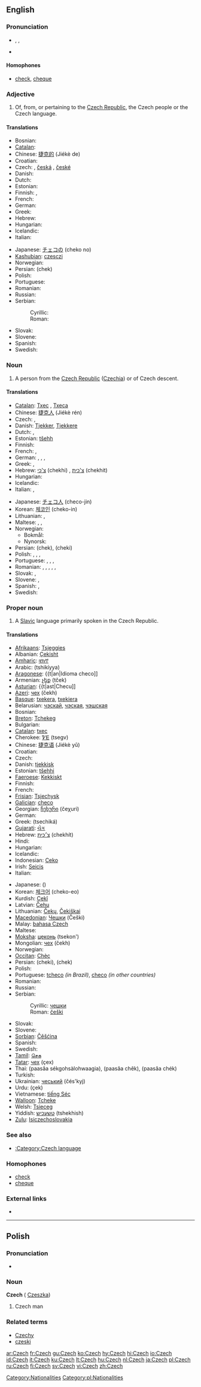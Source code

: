 {{interwiktionary|code=cs}}
==English==

===Pronunciation===
* {{enPR|chĕk}}, {{IPA|/ʧek/}}, {{SAMPA|/tSek/}}
* {{audio|en-us-Czech.ogg|Audio (US)}}

====Homophones====
* [[check]], [[cheque]]

===Adjective===
{{en-adj|-}}

# Of, from, or pertaining to the [[Czech Republic]], the Czech people or the Czech language.

====Translations====
{{top}}
* Bosnian: {{t-|bs|češki}}
* [[Catalan]]: {{t|ca|txec}}
* Chinese: [[捷克的]] (Jiékè de)
* Croatian: {{t-|hr|češki}}
* Czech: {{t+|cs|český|m}}, [[česká]] {{f}}, [[české]] {{n}}
* Danish: {{t|da|tjekkisk}}
* Dutch: {{t+|nl|Tsjechisch}}
* Estonian: {{tø|ee|tšehhi|xs=Ewe}}
* Finnish: {{t+|fi|tšekkiläinen}}, {{t+|fi|tšekki}}
* French: {{t+|fr|tchèque}}
* German: {{t|de|tschechisch}}
* Greek: {{t|el|τσέχικος|sc=Grek}}
* Hebrew: {{t|he|צ'כי|tr=chekhi|sc=Hebr}}
* Hungarian: {{t+|hu|cseh}}
* Icelandic: {{t|is|tékkneskur}}
* Italian: {{t+|it|ceco}}
{{mid}}
* Japanese: [[チェコ]]の (cheko no)
* [[Kashubian]]: [[czesczi]]
* Norwegian: {{t+|no|tsjekkisk}}
* Persian: {{FAchar|[[چک]]}} (chek)
* Polish: {{t+|pl|czeski}}
* Portuguese: {{t|pt|tcheco}}
* Romanian: {{t-|ro|ceh}}
* Russian: {{t+|ru|чешский|tr=češskij|sc=Cyrl}}
* Serbian:
*: Cyrillic: {{t-|sr|чешки|sc=Cyrl}}
*: Roman: {{t-|sr|češki}}
* Slovak: {{t-|sk|český}}
* Slovene: {{t+|sl|češki}}
* Spanish: {{t+|es|checo}}
* Swedish: {{t+|sv|tjeckisk}}
{{bottom}}

===Noun===
{{wikipedia}}
{{en-noun}}

# A person from the [[Czech Republic]] ([[Czechia]]) or of Czech descent.

====Translations====
{{trans-top|person}}
* [[Catalan]]: [[Txec]] {{m}}, [[Txeca]] {{f}}
* Chinese: [[捷克人]] (Jiékè rén)
* Czech: {{t+|cs|Čech|m}}, {{t+|cs|Češka|f}}
* Danish: [[Tjekker]], [[Tjekkere]] {{p}}
* Dutch: {{t-|nl|Tsjech|m}}, {{t-|nl|Tsjechische|f}}
* Estonian: [[tšehh]]
* Finnish: {{t+|fi|tšekki}}
* French: {{t+|fr|Tchèque}}, {{t-|fr|Tchèques|p}}
* German: {{t+|de|Tscheche|m}}, {{t+|de|Tschechin|f}}, {{t-|de|Tschechen|m|p}}, {{t-|de|Tschechinnen|f|p}}
* Greek: {{t+|el|Τσέχος|m|sc=Grek}}, {{t-|el|Τσέχα|f|sc=Grek}}
* Hebrew: [[צ'כי]] (chekhi) {{m}}, [[צ'כית]] (chekhit) {{f}}
* Hungarian: {{t+|hu|cseh}}
* Icelandic: {{t|is|Tékki|m}}
* Italian: {{t+|it|ceco|m}}, {{t+|it|ceca|f}}
{{trans-mid}}
* Japanese: [[チェコ人]] (checo-jin)
* Korean: [[체코인]] (cheko-in)
* Lithuanian: {{t+|lt|čekas|m|xs=Lithuanian}}, {{t+|lt|čekė|f|xs=Lithuanian}}
* Maltese: {{t-|mt|Ċek|m|xs=Maltese}}, {{t-|mt|Ċeka|f|xs=Maltese}}, {{t-|mt|Ċeki|p|xs=Maltese}}
* Norwegian:
** Bokmål: {{t-|no|tsjekker|m}}
** Nynorsk: {{t|nn|tsjekkar|m|xs=Nynorsk}}
* Persian: {{FAchar|[[چک]]}} (chek), {{FAchar|[[چکی]]}} (cheki)
* Polish: {{t+|pl|Czech|m}}, {{t+|pl|Czeszka|f}}, {{t-|pl|Czesi|m|p}}, {{t-|pl|Czeszki|f|p}}
* Portuguese: {{t+|pt|Tcheco|m}}, {{t-|pt|Tcheca|f}}, {{t-|pt|Tchecos|m|p}}, {{t-|pt|Tchecas|f|p}}
* Romanian: {{t-|ro|ceh|m}}, {{t-|ro|cehă}}, {{t-|ro|cehoaică}}, {{t-|ro|cehi|m|p}}, {{t-|ro|cehe}}, {{t-|ro|cehoaice|f|p}}
* Slovak: {{t-|sk|Čech|m}}, {{t-|sk|Češka|f}}
* Slovene: {{t+|sl|Čeh|m}}, {{t-|sl|Čehinja|f}}
* Spanish: {{t+|es|checo|m}}, {{t-|es|checa|f}}
* Swedish: {{t+|sv|tjeck|c}}
{{trans-bottom}}

===Proper noun===
{{en-proper noun}}

# A [[Slavic]] language primarily spoken in the Czech Republic.

====Translations====
{{trans-top|language}}
* [[Afrikaans]]: [[Tsjeggies]]
* Albanian: [[Çekisht]]
* [[Amharic]]: [[ቼክኛ]]
* Arabic: {{ARchar|[[تشيكية]]}} (tshikíyya) {{f}}
* [[Aragonese]]: {{t|an|Idioma checo]]
* Armenian: [[չեք]] (tček)
* [[Asturian]]: {{t|ast|Checu]]
* [[Azeri]]: [[чех]] (čekh)
* [[Basque]]: [[txekera]], [[txekiera]]
* Belarusian: [[чэскай]], [[чэская]], [[чэшская]]
* Bosnian: {{t-|bs|češki|m}}
* [[Breton]]: [[Tchekeg]]
* Bulgarian: {{t-|bg|чешки|tr=češki|sc=Cyrl}}
* [[Catalan]]: [[txec]]
* Cherokee: [[ᏤᎬ]] (tsegv)
* Chinese: [[捷克语]] (Jiékè yǔ)
* Croatian: {{t-|hr|češki jezik|m}}
* Czech: {{t+|cs|čeština|f}}
* Danish: [[tjekkisk]]
* Estonian: [[tšehhi]]
* [[Faeroese]]: [[Kekkiskt]]
* Finnish: {{t+|fi|tšekki}}
* French: {{t+|fr|tchèque}}
* [[Frisian]]: [[Tsjechysk]]
* [[Galician]]: [[checo]]
* Georgian: [[ჩეხური]] (čeχuri)
* German: {{t+|de|Tschechisch|n}}
* Greek: {{t+|el|τσεχικά|n|p|sc=Grek}} (tsechiká)
* [[Gujarati]]: [[ચેક]]
* Hebrew: [[צ׳כית]] (chekhít) {{f}}
* Hindi: {{t+|hi|चेक|sc=Deva|xs=Hindi}}
* Hungarian: {{t+|hu|cseh}}
* Icelandic: {{t+|is|tékkneska|f}}
* Indonesian: [[Ceko]]
* Irish: [[Seicis]]
* Italian: {{t+|it|ceco|m}}
{{trans-mid}}
* Japanese: {{t|ja|チェコ語|tr=cheko-go|sc=Jpan}} ({{JPan|ちぇこご}})
* Korean: [[체크어]] (cheko-eo)
* Kurdish: [[Çekî]]
* Latvian: [[Čehu]]
* Lithuanian: [[Čekų]], [[Čekiškai]]
* [[Macedonian]]: [[Чешки]] (Češki)
* Malay: [[bahasa Czech]]
* Maltese: {{t-|mt|Iċ-Ċek|xs=Maltese}}
* [[Moksha]]: [[цеконь]] (tsekon')
* Mongolian: [[чех]] (čekh)
* Norwegian: {{t+|no|tsjekkisk|m}}
* [[Occitan]]: [[Chèc]]
* Persian: {{FAchar|[[چکى]]}} (cheki), {{FAchar|[[چک]]}} (chek)
* Polish: {{t+|pl|czeski|m}}
* Portuguese: [[tcheco]] ''(in Brazil)'', [[checo]] ''(in other countries)''
* Romanian: {{t-|ro|cehă}}
* Russian: {{t+|ru|чешский|tr=čéškij|sc=Cyrl}}
* Serbian:
*: Cyrillic: [[чешки]] {{m}}
*: Roman: [[češki]] {{m}}
* Slovak: {{t+|sk|čeština|f}}
* Slovene: {{t+|sl|češčina|f}}
* [[Sorbian]]: [[Čěšćina]]
* Spanish: {{t+|es|checo|m}}
* Swedish: {{t+|sv|tjeckiska}}
* [[Tamil]]: [[செக]]
* [[Tatar]]: [[чех]] (çex)
* Thai: {{THchar|[[ภาษาเซ็คโกฯ]]}} (paasăa sékgohsàlohwaagia), {{THchar|[[ภาษาเชค]]}} (paasăa chêk), {{THchar|[[ภาษาเช็ก]]}} (paasăa chék)
* Turkish: {{t+|tr|Çekçe}}
* Ukrainian: [[чеський]] (čés'kyj)
* Urdu: {{URchar|[[چيک]]}} (çek)
* Vietnamese: [[tiếng Séc]]
* [[Walloon]]: [[Tcheke]]
* Welsh: [[Tsieceg]]
* Yiddish: [[טשעכיש]] (tshekhish)
* [[Zulu]]: [[Isiczechoslovakia]]
{{trans-bottom}}

===See also===
* [[:Category:Czech language]]

===Homophones===
* [[check]]
* [[cheque]]

===External links===
* {{ethnologue|code=ces}}

----

==Polish==

===Pronunciation===
* {{IPAchar|/tʂex/}}

===Noun===
'''Czech''' {{m}} ({{f}} [[Czeszka]])

# Czech man

===Related terms===
* [[Czechy]]
* [[czeski]]

[[Category:Nationalities]]
[[Category:pl:Nationalities]]

[[ar:Czech]]
[[fr:Czech]]
[[gu:Czech]]
[[ko:Czech]]
[[hy:Czech]]
[[hi:Czech]]
[[io:Czech]]
[[id:Czech]]
[[it:Czech]]
[[ku:Czech]]
[[lt:Czech]]
[[hu:Czech]]
[[nl:Czech]]
[[ja:Czech]]
[[pl:Czech]]
[[ru:Czech]]
[[fi:Czech]]
[[sv:Czech]]
[[vi:Czech]]
[[zh:Czech]]